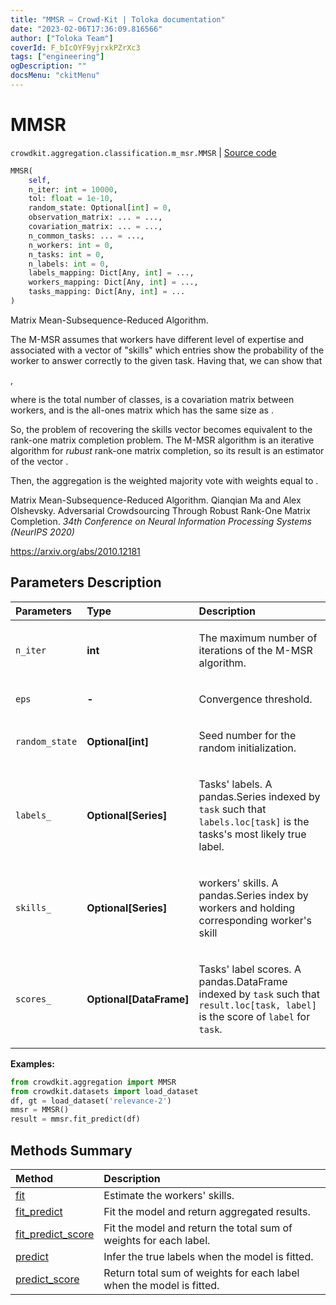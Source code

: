 ```yaml
---
title: "MMSR — Crowd-Kit | Toloka documentation"
date: "2023-02-06T17:36:09.816566"
author: ["Toloka Team"]
coverId: F_bIcOYF9yjrxkPZrXc3
tags: ["engineering"]
ogDescription: ""
docsMenu: "ckitMenu"
---
```


# MMSR
`crowdkit.aggregation.classification.m_msr.MMSR` | [Source code](https://github.com/Toloka/crowd-kit/blob/v1.2.0/crowdkit/aggregation/classification/m_msr.py#L17)

```python
MMSR(
    self,
    n_iter: int = 10000,
    tol: float = 1e-10,
    random_state: Optional[int] = 0,
    observation_matrix: ... = ...,
    covariation_matrix: ... = ...,
    n_common_tasks: ... = ...,
    n_workers: int = 0,
    n_tasks: int = 0,
    n_labels: int = 0,
    labels_mapping: Dict[Any, int] = ...,
    workers_mapping: Dict[Any, int] = ...,
    tasks_mapping: Dict[Any, int] = ...
)
```

Matrix Mean-Subsequence-Reduced Algorithm.

The M-MSR assumes that workers have different level of expertise and associated
with a vector of "skills" <Formula withoutContainer={true} content="$\boldsymbol{s}$"/> which entries <Formula withoutContainer={true} content="$s_i$"/> show the probability of the worker <Formula withoutContainer={true} content="$i$"/> to answer correctly to the given task. Having that, we can show that

<Formula withoutContainer={true} content="$\mathbb{E}\left[\frac{M}{M-1}\widetilde{C}-\frac{1}{M-1}\boldsymbol{1}\boldsymbol{1}^T\right] = \boldsymbol{s}\boldsymbol{s}^T$"/>,

where <Formula withoutContainer={true} content="$M$"/> is the total number of classes, <Formula withoutContainer={true} content="$\widetilde{C}$"/> is a covariation matrix between workers, and <Formula withoutContainer={true} content="$\boldsymbol{1}\boldsymbol{1}^T$"/> is the all-ones matrix which has the same size as <Formula withoutContainer={true} content="$\widetilde{C}$"/>.

So, the problem of recovering the skills vector <Formula withoutContainer={true} content="$\boldsymbol{s}$"/> becomes equivalent to the
rank-one matrix completion problem. The M-MSR algorithm is an iterative algorithm for *rubust*
rank-one matrix completion, so its result is an estimator of the vector <Formula withoutContainer={true} content="$\boldsymbol{s}$"/>.

Then, the aggregation is the weighted majority vote with weights equal to <Formula withoutContainer={true} content="$\log \frac{(M-1)s_i}{1-s_i}$"/>.

Matrix Mean-Subsequence-Reduced Algorithm. Qianqian Ma and Alex Olshevsky.
Adversarial Crowdsourcing Through Robust Rank-One Matrix Completion.
*34th Conference on Neural Information Processing Systems (NeurIPS 2020)*

<https://arxiv.org/abs/2010.12181>

## Parameters Description

| Parameters | Type | Description |
| :----------| :----| :-----------|
`n_iter`|**int**|<p>The maximum number of iterations of the M-MSR algorithm.</p>
`eps`|**-**|<p>Convergence threshold.</p>
`random_state`|**Optional\[int\]**|<p>Seed number for the random initialization.</p>
`labels_`|**Optional\[Series\]**|<p>Tasks&#x27; labels. A pandas.Series indexed by `task` such that `labels.loc[task]` is the tasks&#x27;s most likely true label.</p>
`skills_`|**Optional\[Series\]**|<p>workers&#x27; skills. A pandas.Series index by workers and holding corresponding worker&#x27;s skill</p>
`scores_`|**Optional\[DataFrame\]**|<p>Tasks&#x27; label scores. A pandas.DataFrame indexed by `task` such that `result.loc[task, label]` is the score of `label` for `task`.</p>

**Examples:**

```python
from crowdkit.aggregation import MMSR
from crowdkit.datasets import load_dataset
df, gt = load_dataset('relevance-2')
mmsr = MMSR()
result = mmsr.fit_predict(df)
```
## Methods Summary

| Method | Description |
| :------| :-----------|
[fit](/docs-new/crowd-kit/reference/crowdkit.aggregation.classification.m_msr.MMSR.fit)| Estimate the workers' skills.
[fit_predict](/docs-new/crowd-kit/reference/crowdkit.aggregation.classification.m_msr.MMSR.fit_predict)| Fit the model and return aggregated results.
[fit_predict_score](/docs-new/crowd-kit/reference/crowdkit.aggregation.classification.m_msr.MMSR.fit_predict_score)| Fit the model and return the total sum of weights for each label.
[predict](/docs-new/crowd-kit/reference/crowdkit.aggregation.classification.m_msr.MMSR.predict)| Infer the true labels when the model is fitted.
[predict_score](/docs-new/crowd-kit/reference/crowdkit.aggregation.classification.m_msr.MMSR.predict_score)| Return total sum of weights for each label when the model is fitted.
